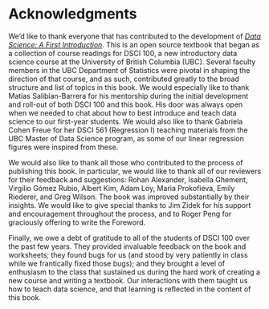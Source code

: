 # Acknowledgments {-}

We'd like to thank everyone that has contributed to the development of 
[*Data Science: A First Introduction*](https://datasciencebook.ca).
This is an open source textbook that began as a collection of course readings
for DSCI 100, a new introductory data science course 
at the University of British Columbia (UBC).
Several faculty members in the UBC Department of Statistics 
were pivotal in shaping the direction of that course, 
and as such, contributed greatly to the broad structure and 
list of topics in this book. We would especially like to thank Matías
Salibían-Barrera for his mentorship during the initial development and roll-out
of both DSCI 100 and this book. His door was always open when
we needed to chat about how to best introduce and teach data science to our first-year students.
We would also like to thank Gabriela Cohen Freue for her DSCI 561 (Regression I) teaching materials
from the UBC Master of Data Science program, as some of our linear regression figures were inspired from these.

We would also like to thank all those who contributed to the process of 
publishing this book. In particular, we would like to thank all of our reviewers for their feedback and suggestions:
Rohan Alexander, Isabella Ghement, Virgilio Gómez Rubio, Albert Kim, Adam Loy, Maria Prokofieva, Emily Riederer, and Greg Wilson.
The book was improved substantially by their insights.
We would like to give special thanks to Jim Zidek
for his support and encouragement throughout the process, and to
Roger Peng for graciously offering to write the Foreword.

Finally, we owe a debt of gratitude to all of the students of DSCI 100 over the past
few years. They provided invaluable feedback on the book and worksheets; 
they found bugs for us (and stood by very patiently in class while 
we frantically fixed those bugs); and they brought a level of enthusiasm to the class
that sustained us during the hard work of creating a new course and writing a textbook.
Our interactions with them taught us how to teach data science, and that learning
is reflected in the content of this book. 

